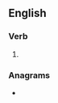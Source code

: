 ==English==

===Verb===
{{head|en|verb form}}

# {{en-third-person singular of|opt out}}

===Anagrams===
* {{anagrams|en|a=oopsttu|opt-outs|out-tops|outpost|outtops|puttoos|stop out|stopout|tops out}}